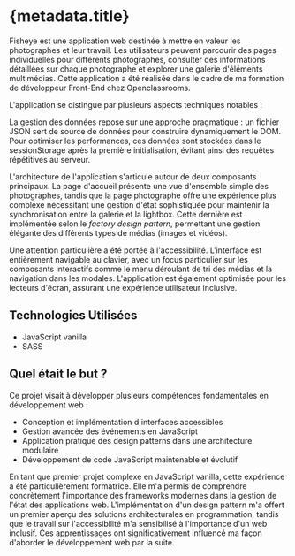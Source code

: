 
# {metadata.title}

<HorizontalGallery images={metadata.gallery} title={metadata.title} />

<ProjectExternalLinks urls={metadata.urls} />

Fisheye est une application web destinée à mettre en valeur les photographes et leur travail. Les utilisateurs peuvent parcourir des pages individuelles pour différents photographes, consulter des informations détaillées sur chaque photographe et explorer une galerie d'éléments multimédias. Cette application a été réalisée dans le cadre de ma formation de développeur Front-End chez Openclassrooms.

L'application se distingue par plusieurs aspects techniques notables :

La gestion des données repose sur une approche pragmatique : un fichier JSON sert de source de données pour construire dynamiquement le DOM. Pour optimiser les performances, ces données sont stockées dans le sessionStorage après la première initialisation, évitant ainsi des requêtes répétitives au serveur.

L'architecture de l'application s'articule autour de deux composants principaux. La page d'accueil présente une vue d'ensemble simple des photographes, tandis que la page photographe offre une expérience plus complexe nécessitant une gestion d'état sophistiquée pour maintenir la synchronisation entre la galerie et la lightbox. Cette dernière est implémentée selon le *factory design pattern*, permettant une gestion élégante des différents types de médias (images et vidéos).

Une attention particulière a été portée à l'accessibilité. L'interface est entièrement navigable au clavier, avec un focus particulier sur les composants interactifs comme le menu déroulant de tri des médias et la navigation dans les modales. L'application est également optimisée pour les lecteurs d'écran, assurant une expérience utilisateur inclusive.

## Technologies Utilisées
- JavaScript vanilla
- SASS

## Quel était le but ?
Ce projet visait à développer plusieurs compétences fondamentales en développement web :
- Conception et implémentation d'interfaces accessibles
- Gestion avancée des événements en JavaScript
- Application pratique des design patterns dans une architecture modulaire
- Développement de code JavaScript maintenable et évolutif

En tant que premier projet complexe en JavaScript vanilla, cette expérience a été particulièrement formatrice. Elle m'a permis de comprendre concrètement l'importance des frameworks modernes dans la gestion de l'état des applications web. L'implémentation d'un design pattern m'a offert un premier aperçu des solutions architecturales en programmation, tandis que le travail sur l'accessibilité m'a sensibilisé à l'importance d'un web inclusif. Ces apprentissages ont significativement influencé ma façon d'aborder le développement web par la suite.